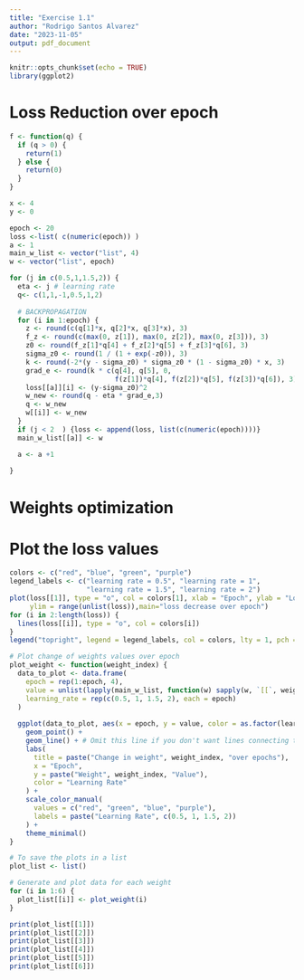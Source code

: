 ---
title: "Exercise 1.1"
author: "Rodrigo Santos Alvarez"
date: "2023-11-05"
output: pdf_document
---

```{r setup, include=FALSE}
knitr::opts_chunk$set(echo = TRUE)
library(ggplot2)
```
# Loss Reduction over epoch

```{r}
f <- function(q) {
  if (q > 0) {
    return(1)
  } else {
    return(0)
  }
}

x <- 4
y <- 0

epoch <- 20
loss <-list( c(numeric(epoch)) )
a <- 1
main_w_list <- vector("list", 4)
w <- vector("list", epoch)

for (j in c(0.5,1,1.5,2)) {
  eta <- j # learning rate
  q<- c(1,1,-1,0.5,1,2)
  
  # BACKPROPAGATION
  for (i in 1:epoch) {
    z <- round(c(q[1]*x, q[2]*x, q[3]*x), 3)
    f_z <- round(c(max(0, z[1]), max(0, z[2]), max(0, z[3])), 3)
    z0 <- round(f_z[1]*q[4] + f_z[2]*q[5] + f_z[3]*q[6], 3)
    sigma_z0 <- round(1 / (1 + exp(-z0)), 3)
    k <- round(-2*(y - sigma_z0) * sigma_z0 * (1 - sigma_z0) * x, 3)
    grad_e <- round(k * c(q[4], q[5], 0, 
                          f(z[1])*q[4], f(z[2])*q[5], f(z[3])*q[6]), 3)
    loss[[a]][i] <- (y-sigma_z0)^2 
    w_new <- round(q - eta * grad_e,3)
    q <- w_new
    w[[i]] <- w_new
  }
  if (j < 2  ) {loss <- append(loss, list(c(numeric(epoch))))}
  main_w_list[[a]] <- w

  a <- a +1
  
}
```

# Weights optimization
# Plot the loss values 
```{r}

colors <- c("red", "blue", "green", "purple")
legend_labels <- c("learning rate = 0.5", "learning rate = 1", 
                   "learning rate = 1.5", "learning rate = 2")
plot(loss[[1]], type = "o", col = colors[1], xlab = "Epoch", ylab = "Loss", 
     ylim = range(unlist(loss)),main="loss decrease over epoch")
for (i in 2:length(loss)) {
  lines(loss[[i]], type = "o", col = colors[i])
}
legend("topright", legend = legend_labels, col = colors, lty = 1, pch = 1)

# Plot change of weights values over epoch
plot_weight <- function(weight_index) {
  data_to_plot <- data.frame(
    epoch = rep(1:epoch, 4),
    value = unlist(lapply(main_w_list, function(w) sapply(w, `[[`, weight_index))),
    learning_rate = rep(c(0.5, 1, 1.5, 2), each = epoch)
  )
  
  ggplot(data_to_plot, aes(x = epoch, y = value, color = as.factor(learning_rate))) +
    geom_point() +
    geom_line() + # Omit this line if you don't want lines connecting the points.
    labs(
      title = paste("Change in weight", weight_index, "over epochs"),
      x = "Epoch",
      y = paste("Weight", weight_index, "Value"),
      color = "Learning Rate"
    ) +
    scale_color_manual(
      values = c("red", "green", "blue", "purple"),
      labels = paste("Learning Rate", c(0.5, 1, 1.5, 2))
    ) +
    theme_minimal()
}

# To save the plots in a list
plot_list <- list()

# Generate and plot data for each weight
for (i in 1:6) {
  plot_list[[i]] <- plot_weight(i)
}

print(plot_list[[1]]) 
print(plot_list[[2]]) 
print(plot_list[[3]]) 
print(plot_list[[4]]) 
print(plot_list[[5]]) 
print(plot_list[[6]]) 

```